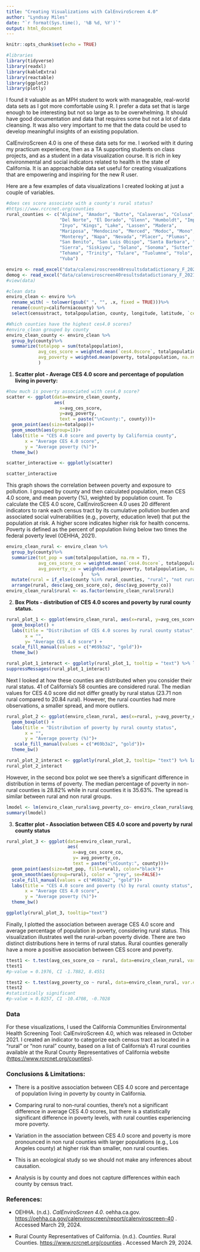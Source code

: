 ```yaml
---
title: "Creating Visualizations with CalEnviroScreen 4.0"
author: "Lyndsay Miles"
date: "`r format(Sys.time(), '%B %d, %Y')`"
output: html_document
---
```


```r
knitr::opts_chunk$set(echo = TRUE)
```

```r
#libraries
library(tidyverse)
library(readxl)
library(kableExtra)
library(reactable)
library(ggplot2)
library(plotly)
```

I found it valuable as an MPH student to work with manageable, real-world data sets as I got more comfortable using R. I prefer a data set that is large enough to be interesting but not so large as to be overwhelming. It should have good documentation and data that requires some but not a lot of data cleansing. It was also very important to me that the data could be used to develop meaningful insights of an existing population.

CalEnviroScreen 4.0 is one of these data sets for me. I worked with it during my practicum experience, then as a TA supporting students on class projects, and as a student in a data visualization course. It is rich in key environmental and social indicators related to health in the state of California. It is an approachable data set useful for creating visualizations that are empowering and inspiring for the new R user.

Here are a few examples of data visualizations I created looking at just a couple of variables.

```r
#does ces score associate with a county's rural status?
#https://www.rcrcnet.org/counties
rural_counties <- c("Alpine", "Amador", "Butte", "Calaveras", "Colusa", 
                    "Del Norte", "El Dorado", "Glenn", "Humboldt", "Imperial", 
                    "Inyo", "Kings", "Lake", "Lassen", "Madera", 
                    "Mariposa", "Mendocino", "Merced", "Modoc", "Mono", 
                    "Monterey", "Napa", "Nevada", "Placer", "Plumas", 
                    "San Benito", "San Luis Obispo", "Santa Barbara", "Shasta", 
                    "Sierra", "Siskiyou", "Solano", "Sonoma", "Sutter", 
                    "Tehama", "Trinity", "Tulare", "Tuolumne", "Yolo",
                    "Yuba")
```

```r
enviro <- read_excel("data/calenviroscreen40resultsdatadictionary_F_2021.xlsx", sheet = 1, na = "---") 
demog <- read_excel("data/calenviroscreen40resultsdatadictionary_F_2021.xlsx", sheet = 2, na = "---") 
#view(data)
```

```r
#clean data
enviro_clean <- enviro %>% 
  rename_with( ~ tolower(gsub(" ", "", .x, fixed = TRUE)))%>%
  rename(county=californiacounty) %>% 
  select(censustract, totalpopulation, county, longitude, latitude, `ces4.0score`, `ces4.0percentile`, poverty)
```

```r
#Which counties have the highest ces4.0 scores? 
#enviro_clean grouped by county
enviro_clean_county <- enviro_clean %>%
  group_by(county)%>%
  summarize(totalpop = sum(totalpopulation),
            avg_ces_score = weighted.mean(`ces4.0score`, totalpopulation, na.rm = T),
            avg_poverty = weighted.mean(poverty, totalpopulation, na.rm = T)
            )
```
1.  **Scatter plot - Average CES 4.0 score and percentage of population living in poverty:** 
```r
#how much is poverty associated with ces4.0 score? 
scatter <- ggplot(data=enviro_clean_county, 
                  aes(
                    x=avg_ces_score, 
                    y=avg_poverty,
                    text = paste("\nCounty:", county)))+
  geom_point(aes(size=totalpop))+
  geom_smooth(aes(group=1))+
  labs(title = "CES 4.0 score and poverty by California county",
       x = "Average CES 4.0 score",
       y = "Average poverty (%)")+
  theme_bw()

scatter_interactive <- ggplotly(scatter)

scatter_interactive
```
This graph shows the correlation between poverty and exposure to pollution. I grouped by county and then calculated population, mean CES 4.0 score, and mean poverty (%), weighted by population count. To calculate the CES 4.0 score, CalEnviroScreen 4.0 uses 20 different indicators to rank each census tract by its cumulative pollution burden and associated social vulnerabilities (e.g., poverty, education level) that put the population at risk. A higher score indicates higher risk for health concerns. Poverty is defined as the percent of population living below two times the federal poverty level (OEHHA, 2021).

```r
enviro_clean_rural <- enviro_clean %>% 
  group_by(county)%>% 
  summarize(tot_pop = sum(totalpopulation, na.rm = T), 
            avg_ces_score_co = weighted.mean(`ces4.0score`, totalpopulation, na.rm = T),
            avg_poverty_co = weighted.mean(poverty, totalpopulation, na.rm = T)
                            )   %>%
  mutate(rural = if_else(county %in% rural_counties, "rural", "not rural"))%>%
  arrange(rural, desc(avg_ces_score_co), desc(avg_poverty_co))
enviro_clean_rural$rural <- as.factor(enviro_clean_rural$rural)
```
2.  **Box Plots - distribution of CES 4.0 scores and poverty by rural county status.**
```r
rural_plot_1 <- ggplot(enviro_clean_rural, aes(x=rural, y=avg_ces_score_co, fill=rural)) +
  geom_boxplot() +
  labs(title = "Distribution of CES 4.0 scores by rural county status",
       x = "",
       y= "Average CES 4.0 score") +
  scale_fill_manual(values = c("#69b3a2", "gold"))+
  theme_bw()

rural_plot_1_interact <- ggplotly(rural_plot_1, tooltip = "text") %>% layout(showlegend=FALSE)
suppressMessages(rural_plot_1_interact)

```
Next I looked at how these counties are distributed when you consider their rural status. 41 of California's 58 counties are considered rural. The median values for CES 4.0 score did not differ greatly by rural status (23.71 non rural compared to 20.84 rural). However, the rural counties had more observations, a smaller spread, and more outliers. 

```r
rural_plot_2 <- ggplot(enviro_clean_rural, aes(x=rural, y=avg_poverty_co, fill=rural)) +
  geom_boxplot() +
  labs(title = "Distribution of poverty by rural county status",
       x = "",
       y = "Average poverty (%)")+
   scale_fill_manual(values = c("#69b3a2", "gold"))+
  theme_bw()

rural_plot_2_interact <- ggplotly(rural_plot_2, tooltip= "text") %>% layout(showlegend=FALSE)
rural_plot_2_interact
```
However, in the second box polot we see there's a significant difference in distribution in terms of poverty. The median percentage of poverty in non-rural counties is 28.82% while in rural counties it is 35.63%. The spread is similar between rural and non rural groups.

```r
lmodel <- lm(enviro_clean_rural$avg_poverty_co~ enviro_clean_rural$avg_ces_score_co)
summary(lmodel)
```
3.  **Scatter plot - Association between CES 4.0 score and poverty by rural county status** 
```r
rural_plot_3 <- ggplot(data=enviro_clean_rural, 
                       aes(
                         x=avg_ces_score_co, 
                         y= avg_poverty_co,
                         text = paste("\nCounty:", county)))+
  geom_point(aes(size=tot_pop, fill=rural), color="black")+
  geom_smooth(aes(group=rural), color = "grey", se=FALSE)+
  scale_fill_manual(values = c("#69b3a2", "gold"))+
  labs(title = "CES 4.0 score and poverty (%) by rural county status",
       x = "Average CES 4.0 score",
       y = "Average poverty (%)")+
  theme_bw()

ggplotly(rural_plot_3, tooltip="text") 
```

Finally, I plotted the association between average CES 4.0 score and average percentage of population in poverty, considering rural status. This visualization illustrates well the rural-urban poverty divide. There are two distinct distributions here in terms of rural status. Rural counties generally have a more a positive association between CES score and poverty.

```r

ttest1 <- t.test(avg_ces_score_co ~ rural, data=enviro_clean_rural, var.equal=TRUE)
ttest1
#p-value = 0.1976, CI -1.7882, 8.4551
```

```r

ttest2 <- t.test(avg_poverty_co ~ rural, data=enviro_clean_rural, var.equal=TRUE)
ttest2
#statistically significant
#p-value = 0.0257, CI -10.4708, -0.7028
```

### Data

For these visualizations, I used the California Communities Environmental Health Screening Tool: CalEnviroScreen 4.0, which was released in October 2021. I created an indicator to categorize each census tract as located in a "rural" or "non rural" county, based on a list of California's 41 rural counties available at the Rural County Representatives of California website (<https://www.rcrcnet.org/counties>).

### Conclusions & Limitations:

-   There is a positive association between CES 4.0 score and percentage of population living in poverty by county in California.

-   Comparing rural to non-rural counties, there's not a significant difference in average CES 4.0 scores, but there is a statistically significant difference in poverty levels, with rural counties experiencing more poverty.

-   Variation in the association between CES 4.0 score and poverty is more pronounced in non rural counties with larger populations (e.g., Los Angeles county) at higher risk than smaller, non rural counties.

-   This is an ecological study so we should not make any inferences about causation.

-   Analysis is by county and does not capture differences within each county by census tract.

### References:

-   OEHHA. (n.d.). *CalEnviroScreen 4.0*. oehha.ca.gov. <https://oehha.ca.gov/calenviroscreen/report/calenviroscreen-40> . Accessed March 29, 2024.

-   Rural County Representatives of California. (n.d.). *Counties*. Rural Counties. <https://www.rcrcnet.org/counties> . Accessed March 29, 2024.
